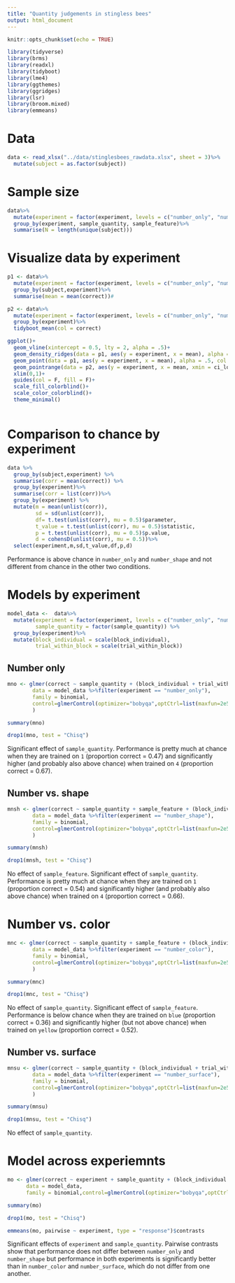 ```yaml
---
title: "Quantity judgements in stingless bees"
output: html_document
---
```


```r
knitr::opts_chunk$set(echo = TRUE)

library(tidyverse)
library(brms)
library(readxl)
library(tidyboot)
library(lme4)
library(ggthemes)
library(ggridges)
library(lsr)
library(broom.mixed)
library(emmeans)

```

# Data

```r
data <- read_xlsx("../data/stinglesbees_rawdata.xlsx", sheet = 3)%>%
  mutate(subject = as.factor(subject))
```

# Sample size

```r
data%>%
  mutate(experiment = factor(experiment, levels = c("number_only", "number_shape","number_color","number_surface")))%>%
  group_by(experiment, sample_quantity, sample_feature)%>%
  summarise(N = length(unique(subject)))
```


# Visualize data by experiment

```r

p1 <- data%>%
  mutate(experiment = factor(experiment, levels = c("number_only", "number_shape","number_color","number_surface")))%>%
  group_by(subject,experiment)%>%
  summarise(mean = mean(correct))#

p2 <- data%>%
  mutate(experiment = factor(experiment, levels = c("number_only", "number_shape","number_color","number_surface")))%>%
  group_by(experiment)%>%
  tidyboot_mean(col = correct)

ggplot()+
  geom_vline(xintercept = 0.5, lty = 2, alpha = .5)+
  geom_density_ridges(data = p1, aes(y = experiment, x = mean), alpha = .25,scale = 0.9, fill = "grey")+
  geom_point(data = p1, aes(y = experiment, x = mean), alpha = .5, col = "darkgrey")+
  geom_pointrange(data = p2, aes(y = experiment, x = mean, xmin = ci_lower, xmax = ci_upper), col = "firebrick")+
  xlim(0,1)+
  guides(col = F, fill = F)+
  scale_fill_colorblind()+
  scale_color_colorblind()+
  theme_minimal()
    
```
# Comparison to chance by experiment

```r
data %>%
  group_by(subject,experiment) %>%
  summarise(corr = mean(correct)) %>%
  group_by(experiment)%>%
  summarise(corr = list(corr))%>%
  group_by(experiment) %>%
  mutate(m = mean(unlist(corr)),
         sd = sd(unlist(corr)),
         df= t.test(unlist(corr), mu = 0.5)$parameter,
         t_value = t.test(unlist(corr), mu = 0.5)$statistic,
         p = t.test(unlist(corr), mu = 0.5)$p.value,
         d = cohensD(unlist(corr), mu = 0.5))%>%
  select(experiment,m,sd,t_value,df,p,d) 
```

Performance is above chance in `number_only` and `number_shape` and not different from chance in the other two conditions.

# Models by experiment

```r
model_data <-  data%>%
  mutate(experiment = factor(experiment, levels = c("number_only", "number_shape","number_color","number_surface")), 
         sample_quantity = factor(sample_quantity)) %>%
  group_by(experiment)%>%
  mutate(block_individual = scale(block_individual), 
         trial_within_block = scale(trial_within_block))
```


## Number only

```r
mno <- glmer(correct ~ sample_quantity + (block_individual + trial_within_block|subject), 
        data = model_data %>%filter(experiment == "number_only"),
        family = binomial,
        control=glmerControl(optimizer="bobyqa",optCtrl=list(maxfun=2e5))
        )

summary(mno)

drop1(mno, test = "Chisq")
```

Significant effect of `sample_quantity`. Performance is pretty much at chance when they are trained on `1` (proportion correct = 0.47) and significantly higher (and probably also above chance) when trained on `4` (proportion correct = 0.67).

## Number vs. shape

```r
mnsh <- glmer(correct ~ sample_quantity + sample_feature + (block_individual + trial_within_block|subject), 
        data = model_data %>%filter(experiment == "number_shape"),
        family = binomial,
        control=glmerControl(optimizer="bobyqa",optCtrl=list(maxfun=2e5))
        )

summary(mnsh)

drop1(mnsh, test = "Chisq")
```

No effect of `sample_feature`. Significant effect of `sample_quantity`. Performance is pretty much at chance when they are trained on `1` (proportion correct = 0.54) and significantly higher (and probably also above chance) when trained on `4` (proportion correct = 0.66).

# Number vs. color

```r
mnc <- glmer(correct ~ sample_quantity + sample_feature + (block_individual + trial_within_block|subject), 
        data = model_data %>%filter(experiment == "number_color"),
        family = binomial,
        control=glmerControl(optimizer="bobyqa",optCtrl=list(maxfun=2e5))
        )

summary(mnc)

drop1(mnc, test = "Chisq")
```

No effect of `sample_quantity`. Significant effect of `sample_feature`. Performance is below chance when they are trained on `blue` (proportion correct = 0.36) and significantly higher (but not above chance) when trained on `yellow` (proportion correct = 0.52).

## Number vs. surface

```r
mnsu <- glmer(correct ~ sample_quantity + (block_individual + trial_within_block|subject), 
        data = model_data %>%filter(experiment == "number_surface"),
        family = binomial,
        control=glmerControl(optimizer="bobyqa",optCtrl=list(maxfun=2e5))
        )

summary(mnsu)

drop1(mnsu, test = "Chisq")
```

No effect of `sample_quantity`.

# Model across experiemnts

```r
mo <- glmer(correct ~ experiment + sample_quantity + (block_individual + trial_within_block| subject),
      data = model_data,
      family = binomial,control=glmerControl(optimizer="bobyqa",optCtrl=list(maxfun=2e5)))

summary(mo)

drop1(mo, test = "Chisq")

emmeans(mo, pairwise ~ experiment, type = "response")$contrasts
```

Significant effects of `experiment` and `sample_quantity`. Pairwise contrasts show that performance does not differ between `number_only` and `number_shape` but performance in both experiments is significantly better than in `number_color` and `number_surface`, which do not differ from one another.     

